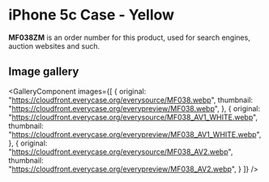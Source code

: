 
# iPhone 5c Case - Yellow

<Callout type='info' emoji='👉🏻'>**MF038ZM** is an order number for this product, used for search engines, auction websites and such.</Callout>

## Image gallery

<GalleryComponent
    images={[
      {
        original: "https://cloudfront.everycase.org/everysource/MF038.webp",
        thumbnail: "https://cloudfront.everycase.org/everypreview/MF038.webp",
      },
      {
        original: "https://cloudfront.everycase.org/everysource/MF038_AV1_WHITE.webp",
        thumbnail: "https://cloudfront.everycase.org/everypreview/MF038_AV1_WHITE.webp",
      },
      {
        original: "https://cloudfront.everycase.org/everysource/MF038_AV2.webp",
        thumbnail: "https://cloudfront.everycase.org/everypreview/MF038_AV2.webp",
      }
    ]}
  />
